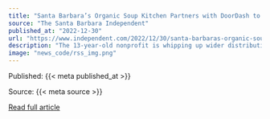 ```yaml
---
title: "Santa Barbara’s Organic Soup Kitchen Partners with DoorDash to Expand Services"
source: "The Santa Barbara Independent"
published_at: "2022-12-30"
url: "https://www.independent.com/2022/12/30/santa-barbaras-organic-soup-kitchen-partners-with-doordash-to-expand-services/"
description: "The 13-year-old nonprofit is whipping up wider distribution for its nutrient-packed soups.The post Santa Barbara’s Organic Soup Kitchen Partners with DoorDash to Expand Services appeared first on The Santa Barbara Independent."
image: "news_code/rss_img.png"
---
```



  Published: {{< meta published_at >}}
  

  Source: {{< meta source >}}
  

  [Read full article]({{< meta url >}})
  

